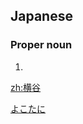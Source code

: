 ==Japanese==
{{ja-kanjitab|横|谷}}

===Proper noun===
{{ja-pos|proper|よこたに}}

# {{surname|lang=ja}}

[[Category:Japanese surnames|よこたに]]

[[zh:横谷]]